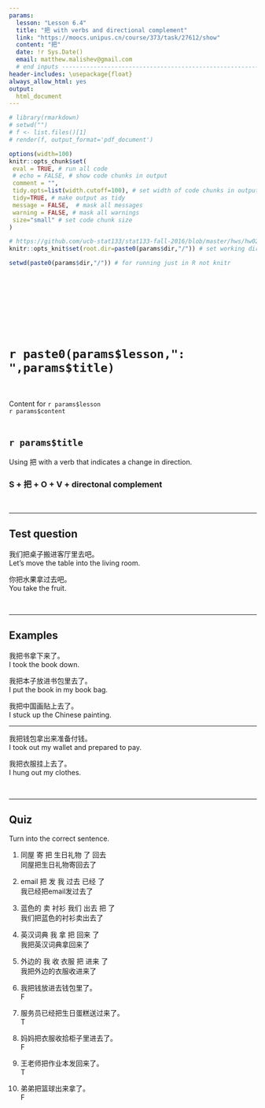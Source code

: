 ```yaml
---
params:
  lesson: "Lesson 6.4"
  title: "把 with verbs and directional complement"            
  link: "https://moocs.unipus.cn/course/373/task/27612/show"
  content: "把"  
  date: !r Sys.Date()
  email: matthew.malishev@gmail.com    
  # end inputs ---------------------------------------------------------------
header-includes: \usepackage{float}
always_allow_html: yes
output:
  html_document 
---
```


```r
# library(rmarkdown)
# setwd("")
# f <- list.files()[1]
# render(f, output_format='pdf_document')
```

```r
options(width=100)
knitr::opts_chunk$set(
 eval = TRUE, # run all code
 # echo = FALSE, # show code chunks in output 
 comment = "",
 tidy.opts=list(width.cutoff=100), # set width of code chunks in output
 tidy=TRUE, # make output as tidy
 message = FALSE,  # mask all messages
 warning = FALSE, # mask all warnings 
 size="small" # set code chunk size
)

# https://github.com/ucb-stat133/stat133-fall-2016/blob/master/hws/hw02-tables-ggplot.Rmd
knitr::opts_knit$set(root.dir=paste0(params$dir,"/")) # set working dir

setwd(paste0(params$dir,"/")) # for running just in R not knitr
```

\  

\  

\  

\  

# `r paste0(params$lesson,": ",params$title)`    
\  

Content for `r params$lesson`  
`r params$content`      
\  

<!-- ____________________________________________________________________________ -->
<!-- ____________________________________________________________________________ -->
<!-- ____________________________________________________________________________ -->
<!-- start body -->  
  
## `r params$title`      

Using 把 with a verb that indicates a change in direction. 

### S + 把 + O + V + directonal complement  


\  

******      
  
## Test question        

我们把桌子搬进客厅里去吧。  
Let's move the table into the living room.  

你把水果拿过去吧。  
You take the fruit.  



\  

******      
    
## Examples   

我把书拿下来了。  
I took the book down.  

我把本子放进书包里去了。  
I put the book in my book bag.  

我把中国画贴上去了。  
I stuck up the Chinese painting.  

******  

我把钱包拿出来准备付钱。    
I took out my wallet and prepared to pay.  

我把衣服挂上去了。   
I hung out my clothes.  


\  

******      
  
## Quiz  

Turn into the correct sentence.  
  
1.  
同屋     寄   把   生日礼物     了  回去  
同屋把生日礼物寄回去了  

2.    
email 把  发  我   过去    已经  了  
我已经把email发过去了    

3.  
蓝色的  卖   衬衫   我们   出去  把  了  
我们把蓝色的衬衫卖出去了  

4.  
英汉词典   我  拿  把  回来  了      
我把英汉词典拿回来了  

5.  
外边的   我  收  衣服  把  进来  了  
我把外边的衣服收进来了 

6.  
我把钱放进去钱包里了。  
F 

7.  
服务员已经把生日蛋糕送过来了。  
T 

8.  
妈妈把衣服收拾柜子里进去了。  
F  

9.  
王老师把作业本发回来了。  
T 

10.  
弟弟把篮球出来拿了。  
F 

